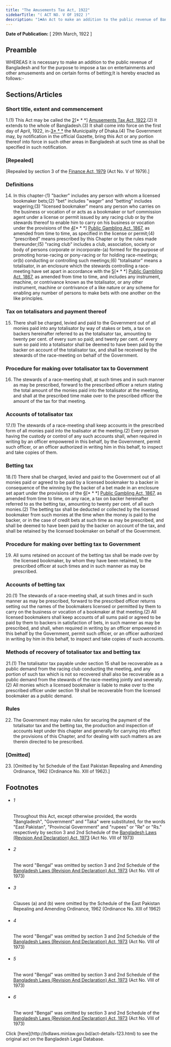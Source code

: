 ```yaml
---
title: "The Amusements Tax Act, 1922"
sidebarTitle: "( ACT NO. V OF 1922 )"
description: "1♣An Act to make an addition to the public revenue of Bangladesh and for that purpose to impose a tax on entertainments and other amusements and on certain forms of betting."
---
```


**Date of Publication:** [ 29th March, 1922 ]

## Preamble

WHEREAS it is necessary to make an addition to the public revenue of Bangladesh and for the purpose to impose a tax on entertainments and other amusements and on certain forms of betting;It is hereby enacted as follows:-

## Sections/Articles

### Short title, extent and commencement

1.(1) This Act may be called the [2](1)[\* \* \*] [Amusements Tax Act, 1922](/act-123.html "Amusements Tax Act, 1922").(2) It extends to the whole of Bangladesh.(3) It shall come into force on the first day of April, 1922, in-[3](2)[\* \* \*](c) the Municipality of Dhaka.(4) The Government may, by notification in the official Gazette, bring this Act or any portion thereof into force in such other areas in Bangladesh at such time as shall be specified in such notification.

### [Repealed]

[Repealed by section 3 of the [Finance Act, 1979](/act-584.html "Finance Act, 1979") (Act No. V of 1979).]

### Definitions

14. In this chapter-(1) "backer" includes any person with whom a licensed bookmaker bets;(2) "bet" includes "wager" and "betting" includes wagering;(3) "licensed bookmaker" means any person who carries on the business or vocation of or acts as a bookmaker or turf commission agent under a license or permit issued by any racing club or by the stewards thereof to enable him to carry on his business or vocation under the provisions of the [4](1)[\* \* \*] [Public Gambling Act, 1867](/act-16.html "Public Gambling Act, 1867"), as amended from time to time, as specified in the license or permit;(4) "prescribed" means prescribed by this Chapter or by the rules made thereunder;(5) "racing club" includes a club, association, society or body of persons corporate or incorporate-(a) formed for the purpose of promoting horse-racing or pony-racing or for holding race-meetings; or(b) conducting or controlling such meetings;(6) "totalisator" means a totalisator, in an enclosure which the stewards controlling a race-meeting have set apart in accordance with the [5](2)[\* \* \*] [Public Gambling Act, 1867](/act-16.html "Public Gambling Act, 1867"), as amended from time to time, and includes any instrument, machine, or contrivance known as the totalisator, or any other instrument, machine or contrivance of a like nature or any scheme for enabling any number of persons to make bets with one another on the like principles.

### Tax on totalisators and payment thereof

15. There shall be charged, levied and paid to the Government out of all monies paid into any totalisator by way of stakes or bets, a tax on backers hereinafter referred to as the totalisator tax, amounting to twenty per cent. of every sum so paid; and twenty per cent. of every sum so paid into a totalisator shall be deemed to have been paid by the backer on account of the totalisator tax, and shall be received by the stewards of the race-meeting on behalf of the Government.

### Procedure for making over totalisator tax to Government

16. The stewards of a race-meeting shall, at such times and in such manner as may be prescribed, forward to the prescribed officer a return stating the total amount of the monies paid into the totalisator at the meeting, and shall at the prescribed time make over to the prescribed officer the amount of the tax for that meeting.

### Accounts of totalisator tax

17.(1) The stewards of a race-meeting shall keep accounts in the prescribed form of all monies paid into the toalisator at the meeting.(2) Every person having the custody or control of any such accounts shall, when required in writing by an officer empowered in this behalf, by the Government, permit such officer, or an officer authorized in writing him in this behalf, to inspect and take copies of them.

### Betting tax

18.(1) There shall be charged, levied and paid to the Government out of all monies paid or agreed to be paid by a licensed bookmaker to a backer in consequence of the winning by the backer of a bet made in an enclosure set apart under the provisions of the [6](1)[\* \* \*] [Public Gambling Act, 1867](/act-16.html "Public Gambling Act, 1867"), as amended from time to time, on any race, a tax on backer hereinafter referred to as the betting tax, amounting to twenty per cent. of all such monies.(2) The betting tax shall be deducted or collected by the licensed bookmaker from such monies at the time when the money is paid to the backer, or in the case of credit bets at such time as may be prescribed, and shall be deemed to have been paid by the backer on account of the tax, and shall be retained by the licensed bookmaker on behalf of the Government.

### Procedure for making over betting tax to Government

19. All sums retained on account of the betting tax shall be made over by the licensed bookmaker, by whom they have been retained, to the prescribed officer at such times and in such manner as may be prescribed.

### Accounts of betting tax

20.(1) The stewards of a race-meeting shall, at such times and in such manner as may be prescribed, forward to the prescribed officer returns setting out the names of the bookmakers licensed or permitted by them to carry on the business or vocation of a bookmaker at that meeting.(2) All licensed bookmakers shall keep accounts of all sums paid or agreed to be paid by them to backers in satisfaction of bets, in such manner as may be prescribed, and shall, when required in writing by an officer empowered in this behalf by the Government, permit such officer, or an officer authorized in writing by him in this behalf, to inspect and take copies of such accounts.

### Methods of recovery of totalisator tax and betting tax

21.(1) The totalisator tax payable under section 15 shall be recoverable as a public demand from the racing club conducting the meeting, and any portion of such tax which is not so recovered shall also be recoverable as a public demand from the stewards of the race-meeting jointly and severally.(2) All monies which a licensed bookmaker is liable to make over to the prescribed officer under section 19 shall be recoverable from the licensed bookmaker as a public demand.

### Rules

22. The Government may make rules for securing the payment of the totalisator tax and the betting tax, the production and inspection of accounts kept under this chapter and generally for carrying into effect the provisions of this Chapter, and for dealing with such matters as are therein directed to be prescribed.

### [Omitted]

23. [Omitted by 1st Schedule of the East Pakistan Repealing and Amending Ordinance, 1962 (Ordinance No. XIII of 1962).]

## Footnotes

- ###### 1

  Throughout this Act, except otherwise provided, the words "Bangladesh", "Government" and "Taka" were substituted, for the words "East Pakistan", "Provincial Government" and "rupees" or "Re" or "Rs." respectively by section 3 and 2nd Schedule of the [Bangladesh Laws (Revision And Declaration) Act, 1973](/act-430.html "Bangladesh Laws (Revision And Declaration) Act, 1973") (Act No. VIII of 1973)

- ###### 2

  The word "Bengal" was omitted by section 3 and 2nd Schedule of the [Bangladesh Laws (Revision And Declaration) Act, 1973](/act-430.html "Bangladesh Laws (Revision And Declaration) Act, 1973") (Act No. VIII of 1973)

- ###### 3

  Clauses (a) and (b) were omitted by the Schedule of the East Pakistan Repealing and Amending Ordinance, 1962 (Ordinance No. XIII of 1962)

- ###### 4

  The word "Bengal" was omitted by section 3 and 2nd Schedule of the [Bangladesh Laws (Revision And Declaration) Act, 1973](/act-430.html "Bangladesh Laws (Revision And Declaration) Act, 1973") (Act No. VIII of 1973)

- ###### 5

  The word "Bengal" was omitted by section 3 and 2nd Schedule of the [Bangladesh Laws (Revision And Declaration) Act, 1973](/act-430.html "Bangladesh Laws (Revision And Declaration) Act, 1973") (Act No. VIII of 1973)

- ###### 6

  The word "Bengal" was omitted by section 3 and 2nd Schedule of the [Bangladesh Laws (Revision And Declaration) Act, 1973](/act-430.html "Bangladesh Laws (Revision And Declaration) Act, 1973") (Act No. VIII of 1973)

<Note>
  Click [here](http://bdlaws.minlaw.gov.bd/act-details-123.html) to see the original act on the Bangladesh Legal Database.
</Note>
